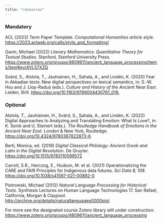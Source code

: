 ```yaml
---
title: "resources"
---
```


### **Mandatory**

ACL (2023) Term Paper Template. *Computational Humanities article style*. <https://2023.aclweb.org/calls/style_and_formatting/>

Gavin, Michael (2022) *Literary Mathematics: Quantitative Theory for Textual Studies*. Stanford, Stanford University Press. <https://www.zotero.org/groups/4809611/ancient_language_processing/items/itemKey/4VL57XZQ>

Svärd, S., Alstola, T., Jauhiainen, H., Sahala, A., and Lindén, K. (2020) Fear in Akkadian texts: New digital perspectives on lexical semantics, in: S.-W. Hsu and J. Llop-Raduà (eds.). *Culture and History of the Ancient Near East*. Leiden, Brill. <https://doi.org/10.1163/9789004430761_019.>

### **Optional**

Alstola, T., Jauhiainen, H., Svärd, S., Sahala, A., and Lindén, K. (2022) Digital Approaches to Analyzing and Translating Emotion: What Is Love?, in: K. Sonik and U. Steinert (eds.). *The Routledge Handbook of Emotions in the Ancient Near East*. London & New York, Routledge. <https://doi.org/10.4324/9780367822873-6>

Berti, Monica, ed. (2019) *Digital Classical Philology: Ancient Greek and Latin in the Digital Revolution*. De Gruyter. <https://doi.org/10.1515/9783110599572>

Carroll, S.R., Herczog, E., Hudson, M. et al. (2021) Operationalizing the CARE and FAIR Principles for Indigenous data futures. *Sci Data 8, 108*. <https://doi.org/10.1038/s41597-021-00892-0>

Piotrowski, Michael (2012) *Natural Language Processing for Historical Texts*. Synthesis Lectures on Human Language Technologies 17. San Rafael, California, Morgan & Claypool. <http://archive.org/details/naturallanguagep0000piot>

For more see the designated course Zotero library still under construction: <https://www.zotero.org/groups/4809611/ancient_language_processing>
